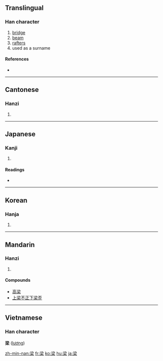 ==Translingual==

===Han character===
{{Han char|rn=75|rad=木|as=07|sn=11|four=3390<sub>4</sub>|canj=水金木 (ECD), 水戈木 (EID)}}

# [[bridge]]
# [[beam]]
# [[rafter]]s
# used as a surname

====References====
* {{Han ref|kx=0528.010|dkj=14825|dj=0916.180|hdz=21220.050|uh=6881|ud=26753|bh=B1E7|bd=45543}}

----

==Cantonese==

===Hanzi===
{{yue-hanzi|jyut=|y=leung4}}

# {{defn|Cantonese}}

----

==Japanese==

===Kanji===
{{ja-kanji|grade=|rs=木07}}

# {{defn|Japanese}}

====Readings====
* {{ja-readings|on=[[りょう]] (ryō)|kun=[[はし]] (hashi), [[はり]] (hari), [[やな]] (yana)}}

----

==Korean==

===Hanja===
{{ko-hanja|hangeul=[[량]]>[[양]]|eumhun=|rv=ryang>yang|mr=ryang>yang|y=lyang>yang}}

# {{defn|Korean}}

----

==Mandarin==

===Hanzi===
{{cmn-hanzi|pin=[[liáng]] ([[liang2]])|wg=liang<sup>2</sup>}}

# {{defn|Mandarin}}

====Compounds====
* [[高梁]]
* [[上梁不正下梁歪]]

----

==Vietnamese==
===Han  character===
'''梁''' ([[lương]])

[[zh-min-nan:梁]]
[[fr:梁]]
[[ko:梁]]
[[hu:梁]]
[[ja:梁]]